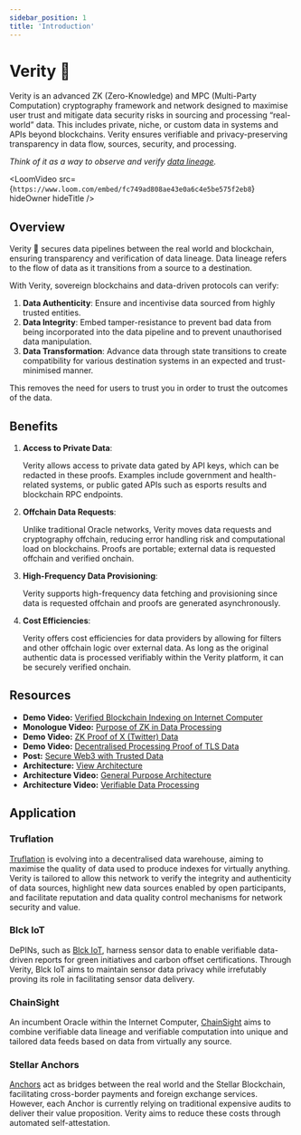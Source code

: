 ```yaml
---
sidebar_position: 1
title: 'Introduction'
---
```



# Verity 🧪

Verity is an advanced ZK (Zero-Knowledge) and MPC (Multi-Party Computation) cryptography framework and network designed to maximise user trust and mitigate data security risks in sourcing and processing “real-world” data. This includes private, niche, or custom data in systems and APIs beyond blockchains. Verity ensures verifiable and privacy-preserving transparency in data flow, sources, security, and processing.

_Think of it as a way to observe and verify [data lineage](https://www.ibm.com/topics/data-lineage)._

<LoomVideo
	src={`https://www.loom.com/embed/fc749ad808ae43e0a6c4e5be575f2eb8`}
	hideOwner
	hideTitle
/>

## Overview

Verity 🧪 secures data pipelines between the real world and blockchain, ensuring transparency and verification of data lineage. Data lineage refers to the flow of data as it transitions from a source to a destination.

With Verity, sovereign blockchains and data-driven protocols can verify:

1. **Data Authenticity**: Ensure and incentivise data sourced from highly trusted entities.
2. **Data Integrity**: Embed tamper-resistance to prevent bad data from being incorporated into the data pipeline and to prevent unauthorised data manipulation.
3. **Data Transformation**: Advance data through state transitions to create compatibility for various destination systems in an expected and trust-minimised manner.

This removes the need for users to trust you in order to trust the outcomes of the data.

## Benefits

1. **Access to Private Data**:

   Verity allows access to private data gated by API keys, which can be redacted in these proofs. Examples include government and health-related systems, or public gated APIs such as esports results and blockchain RPC endpoints.

2. **Offchain Data Requests**:

   Unlike traditional Oracle networks, Verity moves data requests and cryptography offchain, reducing error handling risk and computational load on blockchains. Proofs are portable; external data is requested offchain and verified onchain.

3. **High-Frequency Data Provisioning**:

   Verity supports high-frequency data fetching and provisioning since data is requested offchain and proofs are generated asynchronously.

4. **Cost Efficiencies**:

   Verity offers cost efficiencies for data providers by allowing for filters and other offchain logic over external data. As long as the original authentic data is processed verifiably within the Verity platform, it can be securely verified onchain.

## Resources

- **Demo Video:** [Verified Blockchain Indexing on Internet Computer](https://www.loom.com/share/86b56c41862d45fa899d05f955052bc0?sid=ee6514ad-0e9f-458f-92d8-19091dd309b4)
- **Monologue Video:** [Purpose of ZK in Data Processing](https://www.loom.com/share/05de51e4b9c9407c8146b7fa40754450?sid=4722285a-e49b-4a11-b13b-8ae81d6c0de2)
- **Demo Video:** [ZK Proof of X (Twitter) Data](https://www.loom.com/share/7af647012c7d4a31b335c4a907361d5f?sid=01c05d64-ef42-459a-82e2-e7a84ea505da)
- **Demo Video:** [Decentralised Processing Proof of TLS Data](https://www.loom.com/share/7a2a38986651416087acaa9f2d1c2c0f?sid=70e29f38-e647-4184-8de7-40a86c2ab0ae)
- **Post:** [Secure Web3 with Trusted Data](https://mirror.xyz/ryanwould.eth/OcM1YRfsDuLXfOQOvJ5kNmtjYb8mTbVmXPYdL4xZ4qo)
- **Architecture:** [View Architecture](https://miro.com/app/board/uXjVK4FD_7I=/?share_link_id=532402514253)
- **Architecture Video:** [General Purpose Architecture](https://www.loom.com/share/3454d9b3cd8943339fbb3d12c4371d5b?sid=8bdd04ac-cb72-4f80-bfcb-51ad7b11bdb5)
- **Architecture Video:** [Verifiable Data Processing](https://www.loom.com/share/01ec6503ac4a4c628bde417455187647?sid=82ca2ceb-600d-4b2e-879d-0dca205c5aa4)

## Application

### **Truflation**

[Truflation](https://truflation.com/) is evolving into a decentralised data warehouse, aiming to maximise the quality of data used to produce indexes for virtually anything. Verity is tailored to allow this network to verify the integrity and authenticity of data sources, highlight new data sources enabled by open participants, and facilitate reputation and data quality control mechanisms for network security and value.

### **Blck IoT**

DePINs, such as [Blck IoT](blck-iot.com/), harness sensor data to enable verifiable data-driven reports for green initiatives and carbon offset certifications. Through Verity, Blck IoT aims to maintain sensor data privacy while irrefutably proving its role in facilitating sensor data delivery.

### **ChainSight**

An incumbent Oracle within the Internet Computer, [ChainSight](https://chainsight.network/) aims to combine verifiable data lineage and verifiable computation into unique and tailored data feeds based on data from virtually any source.

### **Stellar Anchors**

[Anchors](https://stellar.org/ecosystem?query=Usher%20Labs) act as bridges between the real world and the Stellar Blockchain, facilitating cross-border payments and foreign exchange services. However, each Anchor is currently relying on traditional expensive audits to deliver their value proposition. Verity aims to reduce these costs through automated self-attestation.
